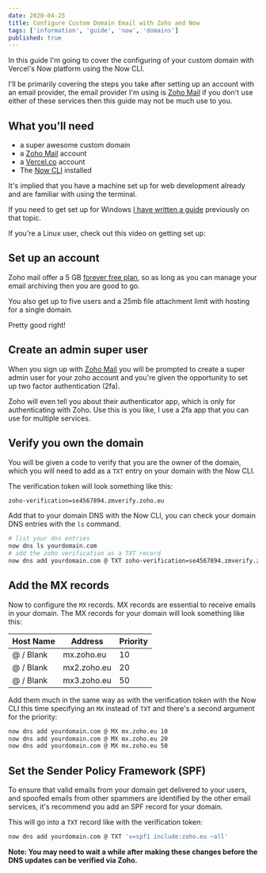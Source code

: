 ```yaml
---
date: 2020-04-25
title: Configure Custom Domain Email with Zoho and Now
tags: ['information', 'guide', 'now', 'domains']
published: true
---
```


In this guide I'm going to cover the configuring of your custom domain
with Vercel's Now platform using the Now CLI.

I'll be primarily covering the steps you take after setting up an
account with an email provider, the email provider I'm using is [Zoho
Mail] if you don't use either of these services then this guide may
not be much use to you.

## What you'll need

- a super awesome custom domain
- a [Zoho Mail] account
- a [Vercel.co] account
- The [Now CLI] installed

It's implied that you have a machine set up for web development
already and are familiar with using the terminal.

If you need to get set up for Windows [I have written a guide]
previously on that topic.

If you're a Linux user, check out this video on getting set up:

<YouTube youTubeId="eSAsdQuQ-1o" />

## Set up an account

Zoho mail offer a 5 GB [forever free plan], so as long as you can
manage your email archiving then you are good to go.

You also get up to five users and a 25mb file attachment limit with
hosting for a single domain.

Pretty good right!

## Create an admin super user

When you sign up with [Zoho Mail] you will be prompted to create a
super admin user for your zoho account and you're given the
opportunity to set up two factor authentication (2fa).

Zoho will even tell you about their authenticator app, which is only
for authenticating with Zoho. Use this is you like, I use a 2fa app
that you can use for multiple services.

## Verify you own the domain

You will be given a code to verify that you are the owner of the
domain, which you will need to add as a `TXT` entry on your domain
with the Now CLI.

The verification token will look something like this:

```bash
zoho-verification=se4567894.zmverify.zoho.eu
```

Add that to your domain DNS with the Now CLI, you can check your
domain DNS entries with the `ls` command.

```bash
# list your dns entries
now dns ls yourdomain.com
# add the zoho verification as a TXT record
now dns add yourdomain.com @ TXT zoho-verification=se4567894.zmverify.zoho.eu
```

## Add the MX records

Now to configure the `MX` records. MX records are essential to receive
emails in your domain. The MX records for your domain will look
something like this:

| Host Name | Address     | Priority |
| --------- | ----------- | -------- |
| @ / Blank | mx.zoho.eu  | 10       |
| @ / Blank | mx2.zoho.eu | 20       |
| @ / Blank | mx3.zoho.eu | 50       |

Add them much in the same way as with the verification token with the
Now CLI this time specifying an `MX` instead of `TXT` and there's a
second argument for the priority:

```bash
now dns add yourdomain.com @ MX mx.zoho.eu 10
now dns add yourdomain.com @ MX mx.zoho.eu 20
now dns add yourdomain.com @ MX mx.zoho.eu 50
```

## Set the Sender Policy Framework (SPF)

To ensure that valid emails from your domain get delivered to your
users, and spoofed emails from other spammers are identified by the
other email services, it's recommend you add an SPF record for your
domain.

This will go into a `TXT` record like with the verification token:

```bash
now dns add yourdomain.com @ TXT 'v=spf1 include:zoho.eu ~all'
```

**Note: You may need to wait a while after making these changes before
the DNS updates can be verified via Zoho.**

<!-- Links -->

[vercel.co]: https://vercel.com/signup
[zoho mail]: https://www.zoho.com/mail/
[dns integration]: https://vercel.com/integrations/dns
[domains]: https://vercel.com/domains
[now cli]: https://vercel.com/download
[pricing]: https://www.zoho.com/mail/zohomail-pricing.html
[control panel settings]:
  https://mail.zoho.eu/cpanel/index.do#orgsettings/config
[i have written a guide]:
  https://thelocalhost.blog/2018/12/24/wsl-bootstrap-2019/
[forever free plan]: https://workplace.zoho.eu/orgsignup.do
